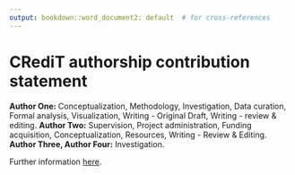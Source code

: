 ```yaml
---
output: bookdown::word_document2: default  # for cross-references
---
```


# CRediT authorship contribution statement {#credit .unnumbered}

__Author One:__ Conceptualization, Methodology, Investigation, Data curation, Formal analysis, Visualization, Writing - Original Draft, Writing - review & editing. 
__Author Two:__ Supervision, Project administration, Funding acquisition, Conceptualization, Resources, Writing - Review & Editing. 
__Author Three, Author Four:__ Investigation.  

Further information [here](https://www.elsevier.com/authors/policies-and-guidelines/credit-author-statement).

